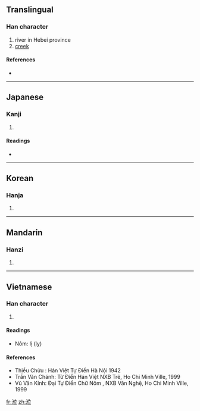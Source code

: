 ==Translingual==

===Han character===
{{Han char|rn=85|rad=水|as=07|sn=10|four=|canj=水人卜廿 (EOYT)}}

# river in Hebei province
# [[creek]]

====References====
* {{Han ref|kx=0627.050|dkj=17544|dj=1029.090|hdz=31628.050|uh=6D96|ud=28054}}

----

==Japanese==

===Kanji===
{{ja-kanji|grade=|rs=水07}}

# {{defn|Japanese}}

====Readings====
* {{ja-readings|on=[[れい]] (rei), [[らい]] (rai), [[り]] (ri)|kun=[[のぞむ]] (nozomu)}}

----

==Korean==

===Hanja===
{{ko-hanja|hangeul=리>이|eumhun=|rv=ri>i|mr=ri>i|y=li>i}}

# {{defn|Korean}}

----

==Mandarin==

===Hanzi===
{{cmn-hanzi|pin=[[lì]] ([[li4]])|wg=li<sup>4</sup>}}

# {{defn|Mandarin}}

----

==Vietnamese==

===Han character===
{{vi-hantu|lị (lỵ)}}

# {{defn|Vietnamese}}
====Readings====
* Nôm: lị (lỵ)

====References====
* Thiều Chửu : Hán Việt Tự Điển  Hà Nội 1942
* Trần Văn Chánh: Từ Điển Hán Việt NXB Trẻ, Ho Chi Minh Ville, 1999
* Vũ Văn Kính: Đại Tự Điển Chữ Nôm , NXB Văn Nghệ, Ho Chi Minh Ville, 1999

[[fr:涖]]
[[zh:涖]]